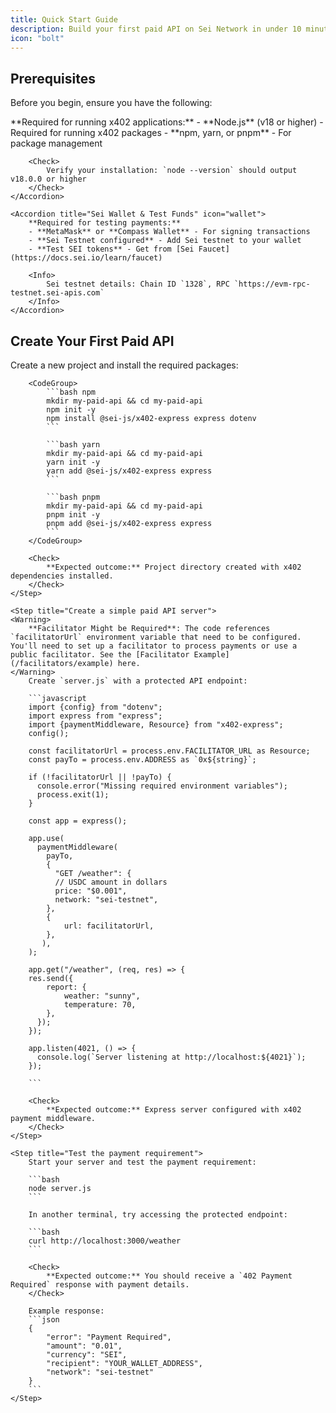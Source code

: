 ```yaml
---
title: Quick Start Guide
description: Build your first paid API on Sei Network in under 10 minutes with x402
icon: "bolt"
---
```


## Prerequisites

Before you begin, ensure you have the following:

<AccordionGroup>
    <Accordion title="Node.js & Package Management" icon="node-js">
        **Required for running x402 applications:**
        - **Node.js** (v18 or higher) - Required for running x402 packages
        - **npm, yarn, or pnpm** - For package management

        <Check>
            Verify your installation: `node --version` should output v18.0.0 or higher
        </Check>
    </Accordion>

    <Accordion title="Sei Wallet & Test Funds" icon="wallet">
        **Required for testing payments:**
        - **MetaMask** or **Compass Wallet** - For signing transactions
        - **Sei Testnet configured** - Add Sei testnet to your wallet
        - **Test SEI tokens** - Get from [Sei Faucet](https://docs.sei.io/learn/faucet)

        <Info>
            Sei testnet details: Chain ID `1328`, RPC `https://evm-rpc-testnet.sei-apis.com`
        </Info>
    </Accordion>

</AccordionGroup>

## Create Your First Paid API

<Steps>
    <Step title="Install x402 packages">
        Create a new project and install the required packages:

        <CodeGroup>
            ```bash npm
            mkdir my-paid-api && cd my-paid-api
            npm init -y
            npm install @sei-js/x402-express express dotenv
            ```

            ```bash yarn
            mkdir my-paid-api && cd my-paid-api
            yarn init -y
            yarn add @sei-js/x402-express express
            ```

            ```bash pnpm
            mkdir my-paid-api && cd my-paid-api
            pnpm init -y
            pnpm add @sei-js/x402-express express
            ```
        </CodeGroup>

        <Check>
            **Expected outcome:** Project directory created with x402 dependencies installed.
        </Check>
    </Step>

    <Step title="Create a simple paid API server">
    <Warning>
        **Facilitator Might be Required**: The code references `facilitatorUrl` environment variable that need to be configured. You'll need to set up a facilitator to process payments or use a public facilitator. See the [Facilitator Example](/facilitators/example) here.
    </Warning>
        Create `server.js` with a protected API endpoint:

        ```javascript
        import {config} from "dotenv";
        import express from "express";
        import {paymentMiddleware, Resource} from "x402-express";
        config();

        const facilitatorUrl = process.env.FACILITATOR_URL as Resource;
        const payTo = process.env.ADDRESS as `0x${string}`;

        if (!facilitatorUrl || !payTo) {
          console.error("Missing required environment variables");
          process.exit(1);
        }

        const app = express();

        app.use(
          paymentMiddleware(
            payTo,
            {
              "GET /weather": {
              // USDC amount in dollars
              price: "$0.001",
              network: "sei-testnet",
            },
            {
                url: facilitatorUrl,
            },
           ),
        );

        app.get("/weather", (req, res) => {
        res.send({
            report: {
                weather: "sunny",
                temperature: 70,
            },
          });
        });

        app.listen(4021, () => {
          console.log(`Server listening at http://localhost:${4021}`);
        });

        ```

        <Check>
            **Expected outcome:** Express server configured with x402 payment middleware.
        </Check>
    </Step>

    <Step title="Test the payment requirement">
        Start your server and test the payment requirement:

        ```bash
        node server.js
        ```

        In another terminal, try accessing the protected endpoint:

        ```bash
        curl http://localhost:3000/weather
        ```

        <Check>
            **Expected outcome:** You should receive a `402 Payment Required` response with payment details.
        </Check>

        Example response:
        ```json
        {
            "error": "Payment Required",
            "amount": "0.01",
            "currency": "SEI",
            "recipient": "YOUR_WALLET_ADDRESS",
            "network": "sei-testnet"
        }
        ```
    </Step>

</Steps>
